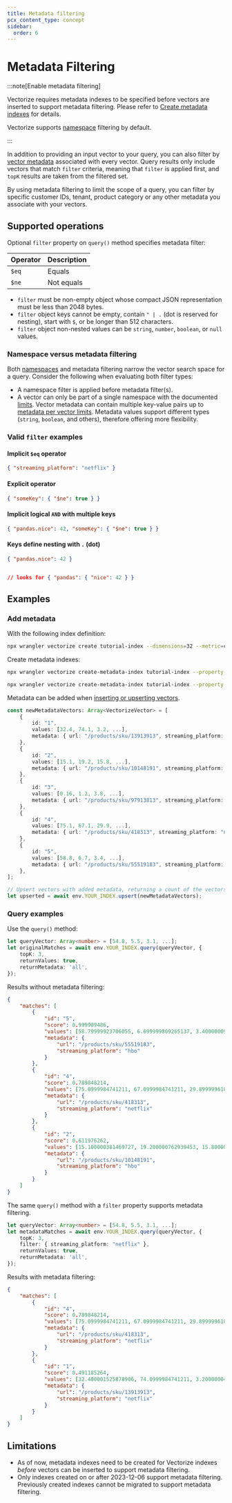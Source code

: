 ```yaml
---
title: Metadata filtering
pcx_content_type: concept
sidebar:
  order: 6
---
```



# Metadata Filtering

:::note[Enable metadata filtering]

Vectorize requires metadata indexes to be specified before vectors are inserted to support metadata filtering. Please refer to [Create metadata indexes](/vectorize/get-started/intro/#4-optional-create-metadata-indexes) for details.

Vectorize supports [namespace](/vectorize/best-practices/insert-vectors/#namespaces) filtering by default.

:::

In addition to providing an input vector to your query, you can also filter by [vector metadata](/vectorize/best-practices/insert-vectors/#metadata) associated with every vector. Query results only include vectors that match `filter` criteria, meaning that `filter` is applied first, and `topK` results are taken from the filtered set.

By using metadata filtering to limit the scope of a query, you can filter by specific customer IDs, tenant, product category or any other metadata you associate with your vectors.

## Supported operations

Optional `filter` property on `query()` method specifies metadata filter:

| Operator | Description |
| -------- | ----------- |
| `$eq`    | Equals      |
| `$ne`    | Not equals  |

- `filter` must be non-empty object whose compact JSON representation must be less than 2048 bytes.
- `filter` object keys cannot be empty, contain `" | .` (dot is reserved for nesting), start with `$`, or be longer than 512 characters.
- `filter` object non-nested values can be `string`, `number`, `boolean`, or `null` values.

### Namespace versus metadata filtering

Both [namespaces](/vectorize/best-practices/insert-vectors/#namespaces) and metadata filtering narrow the vector search space for a query. Consider the following when evaluating both filter types:

- A namespace filter is applied before metadata filter(s).
- A vector can only be part of a single namespace with the documented [limits](/vectorize/platform/limits/). Vector metadata can contain multiple key-value pairs up to [metadata per vector limits](/vectorize/platform/limits/). Metadata values support different types (`string`, `boolean`, and others), therefore offering more flexibility.

### Valid `filter` examples

#### Implicit `$eq` operator

```json
{ "streaming_platform": "netflix" }
```

#### Explicit operator

```json
{ "someKey": { "$ne": true } }
```

#### Implicit logical `AND` with multiple keys

```json
{ "pandas.nice": 42, "someKey": { "$ne": true } }
```

#### Keys define nesting with `.` (dot)

```json
{ "pandas.nice": 42 }


// looks for { "pandas": { "nice": 42 } }
```

## Examples

### Add metadata

<Render file="vectorize-legacy" />

With the following index definition:

```sh
npx wrangler vectorize create tutorial-index --dimensions=32 --metric=cosine
```

Create metadata indexes:

```sh
npx wrangler vectorize create-metadata-index tutorial-index --property-name=url --type=string
```

```sh
npx wrangler vectorize create-metadata-index tutorial-index --property-name=streaming_platform --type=string
```

Metadata can be added when [inserting or upserting vectors](/vectorize/best-practices/insert-vectors/#examples).

```ts
const newMetadataVectors: Array<VectorizeVector> = [
	{
		id: "1",
		values: [32.4, 74.1, 3.2, ...],
		metadata: { url: "/products/sku/13913913", streaming_platform: "netflix" },
	},
	{
		id: "2",
		values: [15.1, 19.2, 15.8, ...],
		metadata: { url: "/products/sku/10148191", streaming_platform: "hbo" },
	},
	{
		id: "3",
		values: [0.16, 1.2, 3.8, ...],
		metadata: { url: "/products/sku/97913813", streaming_platform: "amazon" },
	},
	{
		id: "4",
		values: [75.1, 67.1, 29.9, ...],
		metadata: { url: "/products/sku/418313", streaming_platform: "netflix" },
	},
	{
		id: "5",
		values: [58.8, 6.7, 3.4, ...],
		metadata: { url: "/products/sku/55519183", streaming_platform: "hbo" },
	},
];

// Upsert vectors with added metadata, returning a count of the vectors upserted and their vector IDs
let upserted = await env.YOUR_INDEX.upsert(newMetadataVectors);
```

### Query examples

Use the `query()` method:

```ts
let queryVector: Array<number> = [54.8, 5.5, 3.1, ...];
let originalMatches = await env.YOUR_INDEX.query(queryVector, {
	topK: 3,
	returnValues: true,
	returnMetadata: 'all',
});
```

Results without metadata filtering:

```json
{
	"matches": [
		{
			"id": "5",
			"score": 0.999909486,
			"values": [58.79999923706055, 6.699999809265137, 3.4000000953674316],
			"metadata": {
				"url": "/products/sku/55519183",
				"streaming_platform": "hbo"
			}
		},
		{
			"id": "4",
			"score": 0.789848214,
			"values": [75.0999984741211, 67.0999984741211, 29.899999618530273],
			"metadata": {
				"url": "/products/sku/418313",
				"streaming_platform": "netflix"
			}
		},
		{
			"id": "2",
			"score": 0.611976262,
			"values": [15.100000381469727, 19.200000762939453, 15.800000190734863],
			"metadata": {
				"url": "/products/sku/10148191",
				"streaming_platform": "hbo"
			}
		}
	]
}
```

The same `query()` method with a `filter` property supports metadata filtering.

```ts
let queryVector: Array<number> = [54.8, 5.5, 3.1, ...];
let metadataMatches = await env.YOUR_INDEX.query(queryVector, {
	topK: 3,
	filter: { streaming_platform: "netflix" },
	returnValues: true,
	returnMetadata: 'all',
});
```

Results with metadata filtering:

```json
{
	"matches": [
		{
			"id": "4",
			"score": 0.789848214,
			"values": [75.0999984741211, 67.0999984741211, 29.899999618530273],
			"metadata": {
				"url": "/products/sku/418313",
				"streaming_platform": "netflix"
			}
		},
		{
			"id": "1",
			"score": 0.491185264,
			"values": [32.400001525878906, 74.0999984741211, 3.200000047683716],
			"metadata": {
				"url": "/products/sku/13913913",
				"streaming_platform": "netflix"
			}
		}
	]
}
```

## Limitations

- As of now, metadata indexes need to be created for Vectorize indexes _before_ vectors can be inserted to support metadata filtering.
- Only indexes created on or after 2023-12-06 support metadata filtering. Previously created indexes cannot be migrated to support metadata filtering.

